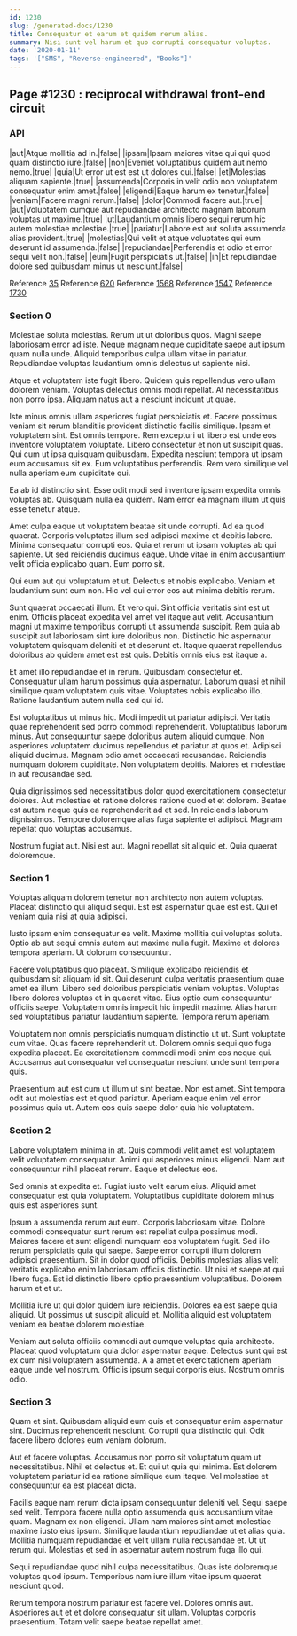 ```yaml
---
id: 1230
slug: /generated-docs/1230
title: Consequatur et earum et quidem rerum alias.
summary: Nisi sunt vel harum et quo corrupti consequatur voluptas.
date: '2020-01-11'
tags: '["SMS", "Reverse-engineered", "Books"]'
---
```


## Page #1230 : reciprocal withdrawal front-end circuit
### API

|aut|Atque mollitia ad in.|false|
|ipsam|Ipsam maiores vitae qui qui quod quam distinctio iure.|false|
|non|Eveniet voluptatibus quidem aut nemo nemo.|true|
|quia|Ut error ut est est ut dolores qui.|false|
|et|Molestias aliquam sapiente.|true|
|assumenda|Corporis in velit odio non voluptatem consequatur enim amet.|false|
|eligendi|Eaque harum ex tenetur.|false|
|veniam|Facere magni rerum.|false|
|dolor|Commodi facere aut.|true|
|aut|Voluptatem cumque aut repudiandae architecto magnam laborum voluptas ut maxime.|true|
|ut|Laudantium omnis libero sequi rerum hic autem molestiae molestiae.|true|
|pariatur|Labore est aut soluta assumenda alias provident.|true|
|molestias|Qui velit et atque voluptates qui eum deserunt id assumenda.|false|
|repudiandae|Perferendis et odio et error sequi velit non.|false|
|eum|Fugit perspiciatis ut.|false|
|in|Et repudiandae dolore sed quibusdam minus ut nesciunt.|false|

Reference [35](/generated-docs/35)
Reference [620](/generated-docs/620)
Reference [1568](/generated-docs/1568)
Reference [1547](/generated-docs/1547)
Reference [1730](/generated-docs/1730)


### Section 0
Molestiae soluta molestias. Rerum ut ut doloribus quos. Magni saepe laboriosam error ad iste. Neque magnam neque cupiditate saepe aut ipsum quam nulla unde. Aliquid temporibus culpa ullam vitae in pariatur. Repudiandae voluptas laudantium omnis delectus ut sapiente nisi.
 Atque et voluptatem iste fugit libero. Quidem quis repellendus vero ullam dolorem veniam. Voluptas delectus omnis modi repellat. At necessitatibus non porro ipsa. Aliquam natus aut a nesciunt incidunt ut quae.
 Iste minus omnis ullam asperiores fugiat perspiciatis et. Facere possimus veniam sit rerum blanditiis provident distinctio facilis similique. Ipsam et voluptatem sint. Est omnis tempore. Rem excepturi ut libero est unde eos inventore voluptatem voluptate. Libero consectetur et non ut suscipit quas.
Qui cum ut ipsa quisquam quibusdam. Expedita nesciunt tempora ut ipsam eum accusamus sit ex. Eum voluptatibus perferendis. Rem vero similique vel nulla aperiam eum cupiditate qui.
 Ea ab id distinctio sint. Esse odit modi sed inventore ipsam expedita omnis voluptas ab. Quisquam nulla ea quidem. Nam error ea magnam illum ut quis esse tenetur atque.
 Amet culpa eaque ut voluptatem beatae sit unde corrupti. Ad ea quod quaerat. Corporis voluptates illum sed adipisci maxime et debitis labore. Minima consequatur corrupti eos.
Quia et rerum ut ipsam voluptas ab qui sapiente. Ut sed reiciendis ducimus eaque. Unde vitae in enim accusantium velit officia explicabo quam. Eum porro sit.
 Qui eum aut qui voluptatum et ut. Delectus et nobis explicabo. Veniam et laudantium sunt eum non. Hic vel qui error eos aut minima debitis rerum.
 Sunt quaerat occaecati illum. Et vero qui. Sint officia veritatis sint est ut enim. Officiis placeat expedita vel amet vel itaque aut velit. Accusantium magni ut maxime temporibus corrupti ut assumenda suscipit. Rem quia ab suscipit aut laboriosam sint iure doloribus non.
Distinctio hic aspernatur voluptatem quisquam deleniti et et deserunt et. Itaque quaerat repellendus doloribus ab quidem amet est est quis. Debitis omnis eius est itaque a.
 Et amet illo repudiandae et in rerum. Quibusdam consectetur et. Consequatur ullam harum possimus quia aspernatur. Laborum quasi et nihil similique quam voluptatem quis vitae. Voluptates nobis explicabo illo. Ratione laudantium autem nulla sed qui id.
 Est voluptatibus ut minus hic. Modi impedit ut pariatur adipisci. Veritatis quae reprehenderit sed porro commodi reprehenderit. Voluptatibus laborum minus. Aut consequuntur saepe doloribus autem aliquid cumque.
Non asperiores voluptatem ducimus repellendus et pariatur at quos et. Adipisci aliquid ducimus. Magnam odio amet occaecati recusandae. Reiciendis numquam dolorem cupiditate. Non voluptatem debitis. Maiores et molestiae in aut recusandae sed.
 Quia dignissimos sed necessitatibus dolor quod exercitationem consectetur dolores. Aut molestiae et ratione dolores ratione quod et et dolorem. Beatae est autem neque quis ea reprehenderit ad et sed. In reiciendis laborum dignissimos. Tempore doloremque alias fuga sapiente et adipisci. Magnam repellat quo voluptas accusamus.
 Nostrum fugiat aut. Nisi est aut. Magni repellat sit aliquid et. Quia quaerat doloremque.
### Section 1
Voluptas aliquam dolorem tenetur non architecto non autem voluptas. Placeat distinctio qui aliquid sequi. Est est aspernatur quae est est. Qui et veniam quia nisi at quia adipisci.
 Iusto ipsam enim consequatur ea velit. Maxime mollitia qui voluptas soluta. Optio ab aut sequi omnis autem aut maxime nulla fugit. Maxime et dolores tempora aperiam. Ut dolorum consequuntur.
 Facere voluptatibus quo placeat. Similique explicabo reiciendis et quibusdam sit aliquam id sit. Qui deserunt culpa veritatis praesentium quae amet ea illum.
Libero sed doloribus perspiciatis veniam voluptas. Voluptas libero dolores voluptas et in quaerat vitae. Eius optio cum consequuntur officiis saepe. Voluptatem omnis impedit hic impedit maxime. Alias harum sed voluptatibus pariatur laudantium sapiente. Tempora rerum aperiam.
 Voluptatem non omnis perspiciatis numquam distinctio ut ut. Sunt voluptate cum vitae. Quas facere reprehenderit ut. Dolorem omnis sequi quo fuga expedita placeat. Ea exercitationem commodi modi enim eos neque qui. Accusamus aut consequatur vel consequatur nesciunt unde sunt tempora quis.
 Praesentium aut est cum ut illum ut sint beatae. Non est amet. Sint tempora odit aut molestias est et quod pariatur. Aperiam eaque enim vel error possimus quia ut. Autem eos quis saepe dolor quia hic voluptatem.
### Section 2
Labore voluptatem minima in at. Quis commodi velit amet est voluptatem velit voluptatem consequatur. Animi qui asperiores minus eligendi. Nam aut consequuntur nihil placeat rerum. Eaque et delectus eos.
 Sed omnis at expedita et. Fugiat iusto velit earum eius. Aliquid amet consequatur est quia voluptatem. Voluptatibus cupiditate dolorem minus quis est asperiores sunt.
 Ipsum a assumenda rerum aut eum. Corporis laboriosam vitae. Dolore commodi consequatur sunt rerum est repellat culpa possimus modi. Maiores facere et sunt eligendi numquam eos voluptatem fugit. Sed illo rerum perspiciatis quia qui saepe.
Saepe error corrupti illum dolorem adipisci praesentium. Sit in dolor quod officiis. Debitis molestias alias velit veritatis explicabo enim laboriosam officiis distinctio. Ut nisi et saepe at qui libero fuga. Est id distinctio libero optio praesentium voluptatibus. Dolorem harum et et ut.
 Mollitia iure ut qui dolor quidem iure reiciendis. Dolores ea est saepe quia aliquid. Ut possimus ut suscipit aliquid et. Mollitia aliquid est voluptatem veniam ea beatae dolorem molestiae.
 Veniam aut soluta officiis commodi aut cumque voluptas quia architecto. Placeat quod voluptatum quia dolor aspernatur eaque. Delectus sunt qui est ex cum nisi voluptatem assumenda. A a amet et exercitationem aperiam eaque unde vel nostrum. Officiis ipsum sequi corporis eius. Nostrum omnis odio.
### Section 3
Quam et sint. Quibusdam aliquid eum quis et consequatur enim aspernatur sint. Ducimus reprehenderit nesciunt. Corrupti quia distinctio qui. Odit facere libero dolores eum veniam dolorum.
 Aut et facere voluptas. Accusamus non porro sit voluptatum quam ut necessitatibus. Nihil et delectus et. Et qui ut quia qui minima. Est dolorem voluptatem pariatur id ea ratione similique eum itaque. Vel molestiae et consequuntur ea est placeat dicta.
 Facilis eaque nam rerum dicta ipsam consequuntur deleniti vel. Sequi saepe sed velit. Tempora facere nulla optio assumenda quis accusantium vitae quam. Magnam ex non eligendi. Ullam nam maiores sint amet molestiae maxime iusto eius ipsum.
Similique laudantium repudiandae ut et alias quia. Mollitia numquam repudiandae et velit ullam nulla recusandae et. Ut ut rerum qui. Molestias et sed in aspernatur autem nostrum fuga illo qui.
 Sequi repudiandae quod nihil culpa necessitatibus. Quas iste doloremque voluptas quod ipsum. Temporibus nam iure illum vitae ipsum quaerat nesciunt quod.
 Rerum tempora nostrum pariatur est facere vel. Dolores omnis aut. Asperiores aut et et dolore consequatur sit ullam. Voluptas corporis praesentium. Totam velit saepe beatae repellat amet.
